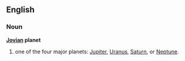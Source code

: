 ==English==

===Noun===
'''[[Jovian]] planet'''
# one of the four major planets: [[Jupiter]], [[Uranus]], [[Saturn]], or [[Neptune]].